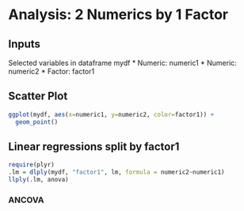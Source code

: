 # Analysis: 2 Numerics by 1 Factor

## Inputs

Selected variables in dataframe mydf
* Numeric: numeric1
* Numeric: numeric2
* Factor: factor1

## Scatter Plot

```r
ggplot(mydf, aes(x=numeric1, y=numeric2, color=factor1)) +
  geom_point()
```

## Linear regressions split by factor1

```r
require(plyr)
.lm = dlply(mydf, "factor1", lm, formula = numeric2~numeric1)
llply(.lm, anova)
```


### ANCOVA

